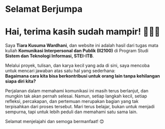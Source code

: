 # Selamat Berjumpa {.unnumbered}

# Hai, terima kasih sudah mampir! 🙋🏻‍♀️

Saya **Tiara Kusuma Wardhani**, dan website ini adalah hasil dari tugas mata kuliah **Komunikasi Interpersonal dan Publik (II2100)** di Program Studi **Sistem dan Teknologi Informasi, STEI-ITB**.

Melalui proyek, tulisan, dan karya kecil yang ada di sini, saya mencoba untuk mencari jawaban atas satu hal yang sederhana:  
**Bagaimana cara kita bisa berkontribusi untuk orang lain tanpa kehilangan siapa diri kita?**

Perjalanan dalam memahami komunikasi ini masih terus berlanjut, dan mungkin tak akan pernah selesai. Namun, setiap langkah kecil, setiap refleksi, percakapan, dan pertemuan merupakan bagian yang tak terpisahkan dari proses tersebut. Mari terus belajar, bukan untuk menjadi sempurna, tapi untuk lebih peduli dan memahami satu sama lain.

Selamat menjelajahi dan semoga bermanfaat! 😊
